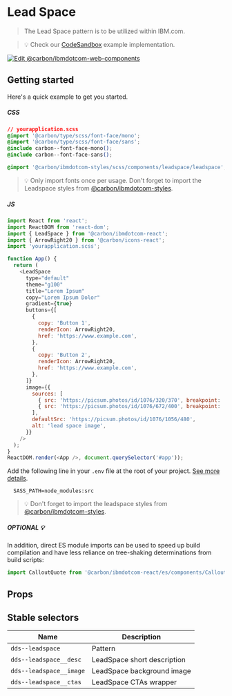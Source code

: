 
# Lead Space

> The Lead Space pattern is to be utilized within IBM.com.

> 💡 Check our
> [CodeSandbox](https://githubbox.com/carbon-design-system/carbon-for-ibm-dotcom/tree/master/packages/react/examples/codesandbox/components/Leadspace)
> example implementation.

[![Edit @carbon/ibmdotcom-web-components](https://codesandbox.io/static/img/play-codesandbox.svg)](https://githubbox.com/carbon-design-system/carbon-for-ibm-dotcom/tree/master/packages/react/examples/codesandbox/components/Leadspace)

## Getting started

Here's a quick example to get you started.

##### CSS

```css
// yourapplication.scss
@import '@carbon/type/scss/font-face/mono';
@import '@carbon/type/scss/font-face/sans';
@include carbon--font-face-mono();
@include carbon--font-face-sans();

@import '@carbon/ibmdotcom-styles/scss/components/leadspace/leadspace';
```

> 💡 Only import fonts once per usage. Don't forget to import the Leadspace
> styles from
> [@carbon/ibmdotcom-styles](https://github.com/carbon-design-system/carbon-for-ibm-dotcom/blob/master/packages/styles).

##### JS

```javascript
import React from 'react';
import ReactDOM from 'react-dom';
import { LeadSpace } from '@carbon/ibmdotcom-react';
import { ArrowRight20 } from '@carbon/icons-react';
import 'yourapplication.scss';

function App() {
  return (
    <LeadSpace
      type="default"
      theme="g100"
      title="Lorem Ipsum"
      copy="Lorem Ipsum Dolor"
      gradient={true}
      buttons={[
        {
          copy: 'Button 1',
          renderIcon: ArrowRight20,
          href: 'https://www.example.com',
        },
        {
          copy: 'Button 2',
          renderIcon: ArrowRight20,
          href: 'https://www.example.com',
        },
      ]}
      image={{
        sources: [
          { src: 'https://picsum.photos/id/1076/320/370', breakpoint: 'sm' },
          { src: 'https://picsum.photos/id/1076/672/400', breakpoint: 'md' },
        ],
        defaultSrc: 'https://picsum.photos/id/1076/1056/480',
        alt: 'lead space image',
      }}
    />
  );
}
ReactDOM.render(<App />, document.querySelector('#app'));
```

Add the following line in your `.env` file at the root of your project.
[See more details](https://github.com/carbon-design-system/carbon-for-ibm-dotcom/tree/master/packages/styles#usage).

```
  SASS_PATH=node_modules:src
```

> 💡 Don't forget to import the leadspace styles from
> [@carbon/ibmdotcom-styles](https://github.com/carbon-design-system/carbon-for-ibm-dotcom/blob/master/packages/styles).

##### OPTIONAL 💡

In addition, direct ES module imports can be used to speed up build compilation and have less reliance on tree-shaking determinations from build scripts:

````js
import CalloutQuote from '@carbon/ibmdotcom-react/es/components/CalloutQuote/CalloutQuote';
````

## Props

<Props of={LeadSpace} />

## Stable selectors

| Name                    | Description                 |
| ----------------------- | --------------------------- |
| `dds--leadspace`        | Pattern                     |
| `dds--leadspace__desc`  | LeadSpace short description |
| `dds--leadspace__image` | LeadSpace background image  |
| `dds--leadspace__ctas`  | LeadSpace CTAs wrapper      |

<Description markdown={contributing} />

